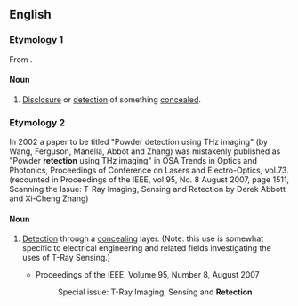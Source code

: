 ==English==

===Etymology 1===
From {{etyl|la|en}} {{term|retectionem||to uncover or disclose|lang=la}}.

====Noun====
{{en-noun}}

# {{obsolete}} [[disclosure|Disclosure]] or [[detection]] of something [[concealed]].

===Etymology 2===

In 2002 a paper to be titled "Powder detection using THz imaging" (by Wang, Ferguson, Manella, Abbot and Zhang) was mistakenly published as "Powder '''retection''' using THz imaging" in OSA Trends in Optics and Photonics, Proceedings of Conference on Lasers and Electro-Optics, vol.73. (recounted in Proceedings of the IEEE, vol 95, No. 8 August 2007, page 1511, Scanning the Issue: T-Ray Imaging, Sensing and Retection by Derek Abbott and Xi-Cheng Zhang)

====Noun====
{{en-noun}}

# {{engineering}} [[detection|Detection]] through a [[concealing]] layer. (Note: this use is somewhat specific to electrical engineering and related fields investigating the uses of T-Ray Sensing.)
#*Proceedings of the IEEE, Volume 95, Number 8, August 2007
#*:Special issue: T-Ray Imaging, Sensing and '''Retection'''